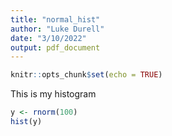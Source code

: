 ```yaml
---
title: "normal_hist"
author: "Luke Durell"
date: "3/10/2022"
output: pdf_document
---
```


```r
knitr::opts_chunk$set(echo = TRUE)
```


This is my histogram

```r
y <- rnorm(100)
hist(y)
```